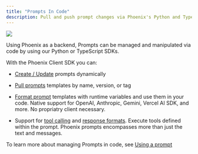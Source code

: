 ```yaml
---
title: "Prompts In Code"
description: Pull and push prompt changes via Phoenix's Python and TypeScript Clients
---
```


<Frame caption="Pull and push prompt changes via Phoenix's Python and TypeScript Clients">
  <img src="https://storage.googleapis.com/arize-phoenix-assets/assets/images/phoenix-docs-images/c385cf9f-image.jpeg" />
</Frame>

Using Phoenix as a backend, Prompts can be managed and manipulated via code by using our Python or TypeScript SDKs.

With the Phoenix Client SDK you can:

* [Create / Update](/phoenix/prompt-engineering/how-to-prompts/create-a-prompt#using-the-phoenix-client) prompts dynamically

* [Pull prompts](/phoenix/prompt-engineering/how-to-prompts/using-a-prompt) templates by name, version, or tag

* [Format prompt](/phoenix/prompt-engineering/how-to-prompts/using-a-prompt#using-a-prompt) templates with runtime variables and use them in your code. Native support for OpenAI, Anthropic, Gemini, Vercel AI SDK, and more. No propriatry client necessary.

* Support for [tool calling](/phoenix/learn/prompt-engineering/prompts-concepts#tools) and [response formats](/phoenix/learn/prompt-engineering/prompts-concepts#response-format). Execute tools defined within the prompt. Phoenix prompts encompasses more than just the text and messages.

To learn more about managing Prompts in code, see [Using a prompt](/phoenix/prompt-engineering/how-to-prompts/using-a-prompt)


